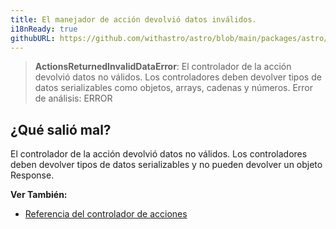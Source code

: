 ```yaml
---
title: El manejador de acción devolvió datos inválidos.
i18nReady: true
githubURL: https://github.com/withastro/astro/blob/main/packages/astro/src/core/errors/errors-data.ts
---
```


> **ActionsReturnedInvalidDataError**: El controlador de la acción devolvió datos no válidos. Los controladores deben devolver tipos de datos serializables como objetos, arrays, cadenas y números. Error de análisis: ERROR

## ¿Qué salió mal?  
El controlador de la acción devolvió datos no válidos. Los controladores deben devolver tipos de datos serializables y no pueden devolver un objeto Response.

**Ver También:**
-  [Referencia del controlador de acciones](/es/reference/modules/astro-actions/#propiedad-handler)